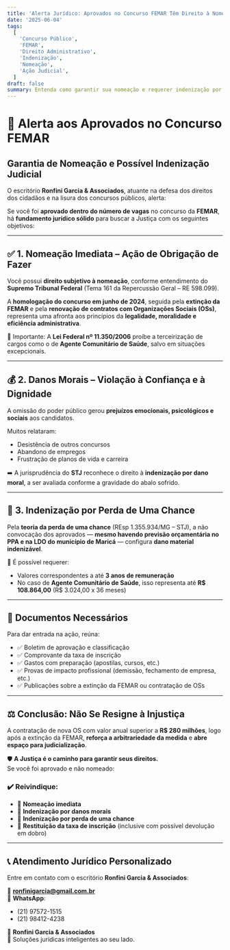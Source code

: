 ```yaml
---
title: 'Alerta Jurídico: Aprovados no Concurso FEMAR Têm Direito à Nomeação e Indenização'
date: '2025-06-04'
tags:
  [
    'Concurso Público',
    'FEMAR',
    'Direito Administrativo',
    'Indenização',
    'Nomeação',
    'Ação Judicial',
  ]
draft: false
summary: Entenda como garantir sua nomeação e requerer indenização por danos morais e perda de uma chance, caso tenha sido aprovado no concurso da FEMAR.
---
```


# 📢 Alerta aos Aprovados no Concurso FEMAR

## Garantia de Nomeação e Possível Indenização Judicial

O escritório **Ronfini Garcia & Associados**, atuante na defesa dos direitos dos cidadãos e na lisura dos concursos públicos, alerta:

Se você foi **aprovado dentro do número de vagas** no concurso da **FEMAR**, há **fundamento jurídico sólido** para buscar a Justiça com os seguintes objetivos:

---

## ✅ 1. Nomeação Imediata – Ação de Obrigação de Fazer

Você possui **direito subjetivo à nomeação**, conforme entendimento do **Supremo Tribunal Federal** (Tema 161 da Repercussão Geral – RE 598.099).

A **homologação do concurso em junho de 2024**, seguida pela **extinção da FEMAR** e pela **renovação de contratos com Organizações Sociais (OSs)**, representa uma afronta aos princípios da **legalidade, moralidade e eficiência administrativa**.

📌 Importante: A **Lei Federal nº 11.350/2006** proíbe a terceirização de cargos como o de **Agente Comunitário de Saúde**, salvo em situações excepcionais.

---

## 💰 2. Danos Morais – Violação à Confiança e à Dignidade

A omissão do poder público gerou **prejuízos emocionais, psicológicos e sociais** aos candidatos.

Muitos relataram:

- Desistência de outros concursos
- Abandono de empregos
- Frustração de planos de vida e carreira

➡️ A jurisprudência do **STJ** reconhece o direito à **indenização por dano moral**, a ser avaliada conforme a gravidade do abalo sofrido.

---

## 💸 3. Indenização por Perda de Uma Chance

Pela **teoria da perda de uma chance** (REsp 1.355.934/MG – STJ), a não convocação dos aprovados — **mesmo havendo previsão orçamentária no PPA e na LDO do município de Maricá** — configura **dano material indenizável**.

💼 É possível requerer:

- Valores correspondentes a até **3 anos de remuneração**
- No caso de **Agente Comunitário de Saúde**, isso representa até **R$ 108.864,00** (R$ 3.024,00 x 36 meses)

---

## 🧾 Documentos Necessários

Para dar entrada na ação, reúna:

- ✅ Boletim de aprovação e classificação
- ✅ Comprovante da taxa de inscrição
- ✅ Gastos com preparação (apostilas, cursos, etc.)
- ✅ Provas de impacto profissional (demissão, fechamento de empresa, etc.)
- ✅ Publicações sobre a extinção da FEMAR ou contratação de OSs

---

## ⚖️ Conclusão: Não Se Resigne à Injustiça

A contratação de nova OS com valor anual superior a **R$ 280 milhões**, logo após a extinção da FEMAR, **reforça a arbitrariedade da medida** e **abre espaço para judicialização**.

🛡️ **A Justiça é o caminho para garantir seus direitos.**  
Se você foi aprovado e não nomeado:

### ✔️ Reivindique:

- 📌 **Nomeação imediata**
- 📌 **Indenização por danos morais**
- 📌 **Indenização por perda de uma chance**
- 📌 **Restituição da taxa de inscrição** (inclusive com possível devolução em dobro)

---

## 📞 Atendimento Jurídico Personalizado

Entre em contato com o escritório **Ronfini Garcia & Associados**:

📧 **ronfinigarcia@gmail.com.br**  
📱 **WhatsApp**:

- (21) 97572-1515
- (21) 98412-4238

🔹 **Ronfini Garcia & Associados**  
🔹 Soluções jurídicas inteligentes ao seu lado.
